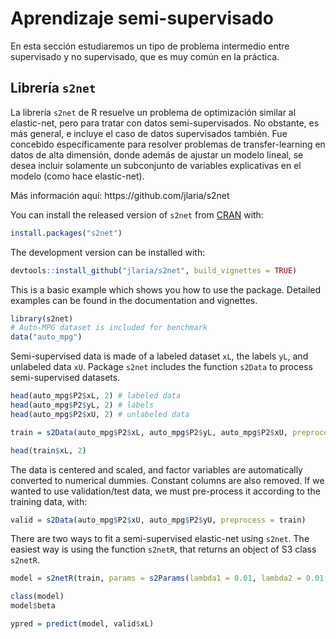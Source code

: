 # Aprendizaje semi-supervisado

En esta sección estudiaremos un tipo de problema intermedio entre supervisado y no supervisado, que es muy común en la práctica.  

## Librería `s2net`

La librería `s2net` de R resuelve un problema de optimización similar al elastic-net, pero para tratar con datos semi-supervisados. No obstante, es más general, e incluye el caso de datos supervisados también. Fue concebido específicamente para resolver problemas de transfer-learning en datos de alta dimensión, donde además de ajustar un modelo lineal, se desea incluir solamente un subconjunto de variables explicativas en el modelo (como hace elastic-net).

Más información aquí: https://github.com/jlaria/s2net

You can install the released version of `s2net` from [CRAN](https://CRAN.R-project.org) with:

``` r
install.packages("s2net")
```

The development version can be installed with:

``` r
devtools::install_github("jlaria/s2net", build_vignettes = TRUE)
```

This is a basic example which shows you how to use the package. Detailed examples can be found in the documentation and vignettes. 

```r
library(s2net)
# Auto-MPG dataset is included for benchmark
data("auto_mpg")
```

Semi-supervised data is made of a labeled dataset `xL`, the labels `yL`, and unlabeled data `xU`.  Package `s2net` includes the function `s2Data` to process semi-supervised datasets. 

```r
head(auto_mpg$P2$xL, 2) # labeled data
head(auto_mpg$P2$yL, 2) # labels
head(auto_mpg$P2$xU, 2) # unlabeled data

train = s2Data(auto_mpg$P2$xL, auto_mpg$P2$yL, auto_mpg$P2$xU, preprocess = TRUE)

head(train$xL, 2)
```

The data is centered and scaled, and factor variables are automatically converted to numerical dummies. Constant columns are also removed. If we wanted to use validation/test data, we must pre-process it according to the training data, with:

```r
valid = s2Data(auto_mpg$P2$xU, auto_mpg$P2$yU, preprocess = train)
```

There are two ways to fit a semi-supervised elastic-net using `s2net`. The easiest way is using the function `s2netR`, that returns an object of S3 class `s2netR`.

```r
model = s2netR(train, params = s2Params(lambda1 = 0.01, lambda2 = 0.01, gamma1 = 0.01, gamma2 = 100, gamma3 = 0.1))

class(model)
model$beta

ypred = predict(model, valid$xL)
```
